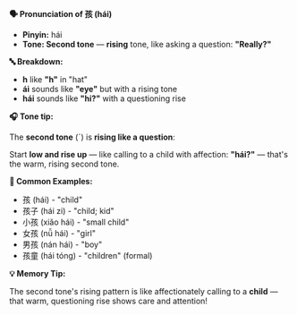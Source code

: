 **🗣️ Pronunciation of 孩 (hái)**

- **Pinyin:** hái
- **Tone: Second tone** — **rising** tone, like asking a question: **"Really?"**

**🔤 Breakdown:**

- **h** like **"h"** in "hat"
- **ái** sounds like **"eye"** but with a rising tone
- **hái** sounds like **"hi?"** with a questioning rise

**🎧 Tone tip:**

The **second tone** (ˊ) is **rising like a question**:

Start **low and rise up** — like calling to a child with affection: **"hái?"** — that's the warm,
rising second tone.

**📝 Common Examples:**

- 孩 (hái) - "child"
- 孩子 (hái zi) - "child; kid"
- 小孩 (xiǎo hái) - "small child"
- 女孩 (nǚ hái) - "girl"
- 男孩 (nán hái) - "boy"
- 孩童 (hái tóng) - "children" (formal)

**💡 Memory Tip:**

The second tone's rising pattern is like affectionately calling to a **child** — that warm,
questioning rise shows care and attention!
